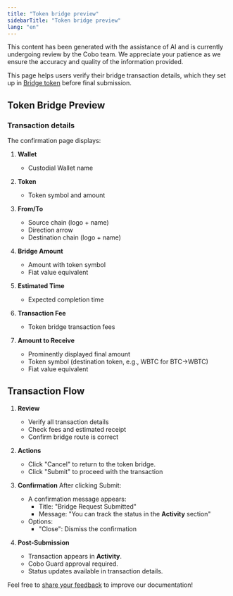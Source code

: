 ```yaml
---
title: "Token bridge preview"
sidebarTitle: "Token bridge preview"
lang: "en"
---
```


<Note>This content has been generated with the assistance of AI and is currently undergoing review by the Cobo team. We appreciate your patience as we ensure the accuracy and quality of the information provided.</Note>

This page helps users verify their bridge transaction details, which they set up in [Bridge token](/en/apps/bridge/how-to-use/manage/bridge-form) before final submission.

## Token Bridge Preview

### Transaction details
The confirmation page displays:

1. **Wallet**
   - Custodial Wallet name

2. **Token**
   - Token symbol and amount

3. **From/To**
   - Source chain (logo + name)
   - Direction arrow
   - Destination chain (logo + name)

4. **Bridge Amount**
   - Amount with token symbol
   - Fiat value equivalent

5. **Estimated Time**
   - Expected completion time

6. **Transaction Fee**
   - Token bridge transaction fees

7. **Amount to Receive**
   - Prominently displayed final amount
   - Token symbol (destination token, e.g., WBTC for BTC->WBTC)
   - Fiat value equivalent

## Transaction Flow

1. **Review**
   - Verify all transaction details
   - Check fees and estimated receipt
   - Confirm bridge route is correct

2. **Actions**
   - Click "Cancel" to return to the token bridge.
   - Click "Submit" to proceed with the transaction

3. **Confirmation**
   After clicking Submit:
   - A confirmation message appears:
     - Title: "Bridge Request Submitted"
     - Message: "You can track the status in the **Activity** section"
   - Options:
     - "Close": Dismiss the confirmation

4. **Post-Submission**
   - Transaction appears in **Activity**.
   - Cobo Guard approval required.
   - Status updates available in transaction details.

<Tip>Feel free to [share your feedback](https://forms.zohopublic.com/cobo/form/DocumentFeedbackForm/formperma/QvLOhxJv1_JMsJ-1dleZ8Itb_7rzN-LtgvsDdxosoVI?referrername=manuals) to improve our documentation!</Tip>

